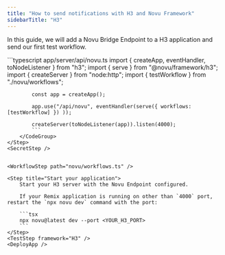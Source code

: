 ```yaml
---
title: "How to send notifications with H3 and Novu Framework"
sidebarTitle: "H3"
---
```



In this guide, we will add a Novu Bridge Endpoint to a H3 application and send our first test workflow.

<Steps>
    <LocalStudio />
    <PackagesStep />
    <Step title="Add a Novu API Endpoint">
        <CodeGroup>
            ```typescript app/server/api/novu.ts
            import { createApp, eventHandler, toNodeListener } from "h3";
            import { serve } from "@novu/framework/h3";
            import { createServer } from "node:http";
            import { testWorkflow } from "./novu/workflows";

            const app = createApp();

            app.use("/api/novu", eventHandler(serve({ workflows: [testWorkflow] }) ));

            createServer(toNodeListener(app)).listen(4000);
            ```
        </CodeGroup>
    </Step>
    <SecretStep />


    <WorkflowStep path="novu/workflows.ts" />

    <Step title="Start your application">
        Start your H3 server with the Novu Endpoint configured.

        If your Remix application is running on other than `4000` port, restart the `npx novu dev` command with the port:

        ```tsx
        npx novu@latest dev --port <YOUR_H3_PORT>
        ```
    </Step>
    <TestStep framework="H3" />
    <DeployApp />

</Steps>

<NextStepsStep />
